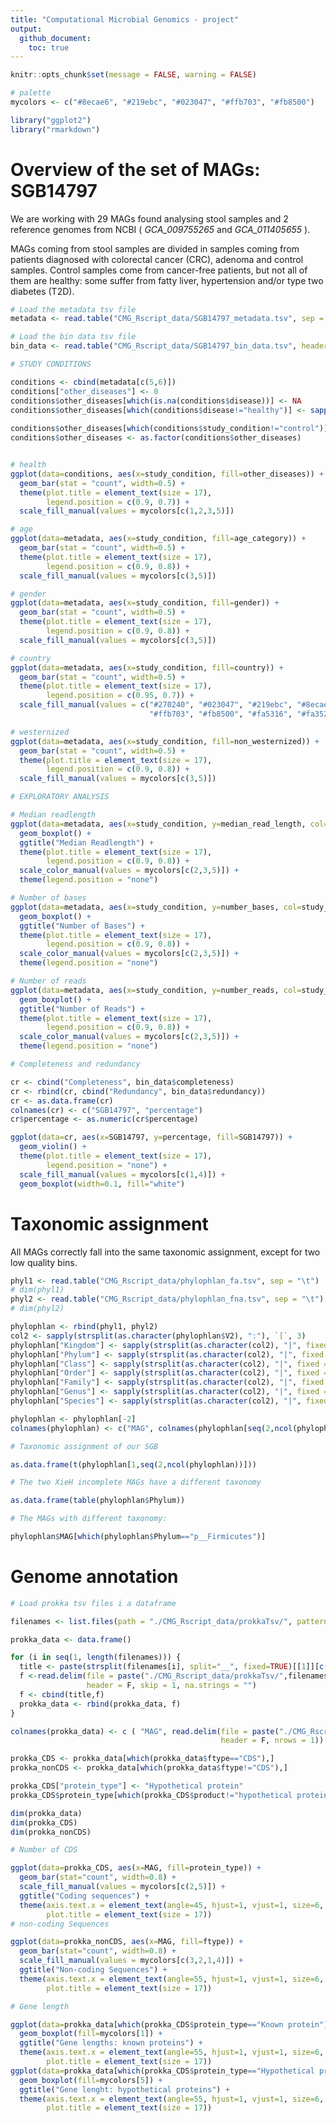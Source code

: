 ```yaml
---
title: "Computational Microbial Genomics - project"
output: 
  github_document:
    toc: true
---
```


```r
knitr::opts_chunk$set(message = FALSE, warning = FALSE)
```

```r
# palette
mycolors <- c("#8ecae6", "#219ebc", "#023047", "#ffb703", "#fb8500")

library("ggplot2")
library("rmarkdown")
```

# Overview of the set of MAGs: SGB14797

We are working with 29 MAGs found analysing stool samples and 2 reference genomes from NCBI ( _GCA_009755265_ and	_GCA_011405655_ ).

MAGs coming from stool samples are divided in samples coming from patients diagnosed with colorectal cancer (CRC), adenoma and control samples. Control samples come from cancer-free patients, but not all of them are healthy: some suffer from fatty liver, hypertension and/or type two diabetes (T2D).

```r
# Load the metadata tsv file
metadata <- read.table("CMG_Rscript_data/SGB14797_metadata.tsv", sep = "\t", header = 1, na.strings = c("NA", "N"))

# Load the bin data tsv file
bin_data <- read.table("CMG_Rscript_data/SGB14797_bin_data.tsv", header=1, sep = "\t")
```

```r

# STUDY CONDITIONS

conditions <- cbind(metadata[c(5,6)])
conditions["other_diseases"] <- 0
conditions$other_diseases[which(is.na(conditions$disease))] <- NA
conditions$other_diseases[which(conditions$disease!="healthy")] <- sapply(strsplit(conditions$disease[which(conditions$disease!="healthy")],
                                                                                  split = ";"), length)
conditions$other_diseases[which(conditions$study_condition!="control")] <- conditions$other_diseases[which(conditions$study_condition!="control")]-1
conditions$other_diseases <- as.factor(conditions$other_diseases)


# health
ggplot(data=conditions, aes(x=study_condition, fill=other_diseases)) +
  geom_bar(stat = "count", width=0.5) +
  theme(plot.title = element_text(size = 17),
        legend.position = c(0.9, 0.7)) +
  scale_fill_manual(values = mycolors[c(1,2,3,5)])

# age
ggplot(data=metadata, aes(x=study_condition, fill=age_category)) +
  geom_bar(stat = "count", width=0.5) +
  theme(plot.title = element_text(size = 17),
        legend.position = c(0.9, 0.8)) +
  scale_fill_manual(values = mycolors[c(3,5)])

# gender
ggplot(data=metadata, aes(x=study_condition, fill=gender)) +
  geom_bar(stat = "count", width=0.5) +
  theme(plot.title = element_text(size = 17),
        legend.position = c(0.9, 0.8)) +
  scale_fill_manual(values = mycolors[c(3,5)])

# country
ggplot(data=metadata, aes(x=study_condition, fill=country)) +
  geom_bar(stat = "count", width=0.5) +
  theme(plot.title = element_text(size = 17),
        legend.position = c(0.95, 0.7)) +
  scale_fill_manual(values = c("#270240", "#023047", "#219ebc", "#8ecae6", 
                               "#ffb703", "#fb8500", "#fa5316", "#fa352a"))

# westernized
ggplot(data=metadata, aes(x=study_condition, fill=non_westernized)) +
  geom_bar(stat = "count", width=0.5) +
  theme(plot.title = element_text(size = 17),
        legend.position = c(0.9, 0.8)) +
  scale_fill_manual(values = mycolors[c(3,5)])

# EXPLORATORY ANALYSIS

# Median readlength
ggplot(data=metadata, aes(x=study_condition, y=median_read_length, col=study_condition)) +
  geom_boxplot() +
  ggtitle("Median Readlength") +
  theme(plot.title = element_text(size = 17),
        legend.position = c(0.9, 0.8)) +
  scale_color_manual(values = mycolors[c(2,3,5)]) +
  theme(legend.position = "none")

# Number of bases
ggplot(data=metadata, aes(x=study_condition, y=number_bases, col=study_condition)) +
  geom_boxplot() +
  ggtitle("Number of Bases") +
  theme(plot.title = element_text(size = 17),
        legend.position = c(0.9, 0.8)) +
  scale_color_manual(values = mycolors[c(2,3,5)]) +
  theme(legend.position = "none")

# Number of reads
ggplot(data=metadata, aes(x=study_condition, y=number_reads, col=study_condition)) +
  geom_boxplot() +
  ggtitle("Number of Reads") +
  theme(plot.title = element_text(size = 17),
        legend.position = c(0.9, 0.8)) +
  scale_color_manual(values = mycolors[c(2,3,5)]) +
  theme(legend.position = "none")

```


```r

# Completeness and redundancy

cr <- cbind("Completeness", bin_data$completeness)
cr <- rbind(cr, cbind("Redundancy", bin_data$redundancy))
cr <- as.data.frame(cr)
colnames(cr) <- c("SGB14797", "percentage")
cr$percentage <- as.numeric(cr$percentage)

ggplot(data=cr, aes(x=SGB14797, y=percentage, fill=SGB14797)) +
  geom_violin() +
  theme(plot.title = element_text(size = 17),
        legend.position = "none") +
  scale_fill_manual(values = mycolors[c(1,4)]) +
  geom_boxplot(width=0.1, fill="white")
```


# Taxonomic assignment

All MAGs correctly fall into the same taxonomic assignment, except for two low quality bins.

```r
phyl1 <- read.table("CMG_Rscript_data/phylophlan_fa.tsv", sep = "\t")
# dim(phyl1)
phyl2 <- read.table("CMG_Rscript_data/phylophlan_fna.tsv", sep = "\t")
# dim(phyl2)

phylophlan <- rbind(phyl1, phyl2)
col2 <- sapply(strsplit(as.character(phylophlan$V2), ":"), `[`, 3)
phylophlan["Kingdom"] <- sapply(strsplit(as.character(col2), "|", fixed = TRUE), `[`, 1)
phylophlan["Phylum"] <- sapply(strsplit(as.character(col2), "|", fixed = TRUE), `[`, 2)
phylophlan["Class"] <- sapply(strsplit(as.character(col2), "|", fixed = TRUE), `[`, 3)
phylophlan["Order"] <- sapply(strsplit(as.character(col2), "|", fixed = TRUE), `[`, 4)
phylophlan["Family"] <- sapply(strsplit(as.character(col2), "|", fixed = TRUE), `[`, 5)
phylophlan["Genus"] <- sapply(strsplit(as.character(col2), "|", fixed = TRUE), `[`, 6)
phylophlan["Species"] <- sapply(strsplit(as.character(col2), "|", fixed = TRUE), `[`, 7)

phylophlan <- phylophlan[-2]
colnames(phylophlan) <- c("MAG", colnames(phylophlan[seq(2,ncol(phylophlan))]))

# Taxonomic assignment of our SGB

as.data.frame(t(phylophlan[1,seq(2,ncol(phylophlan))]))

# The two XieH incomplete MAGs have a different taxonomy

as.data.frame(table(phylophlan$Phylum))

# The MAGs with different taxonomy:

phylophlan$MAG[which(phylophlan$Phylum=="p__Firmicutes")]
```



# Genome annotation

```r

# Load prokka tsv files i a dataframe

filenames <- list.files(path = "./CMG_Rscript_data/prokkaTsv/", pattern = ".*.tsv$")

prokka_data <- data.frame()

for (i in seq(1, length(filenames))) {
  title <- paste(strsplit(filenames[i], split="__", fixed=TRUE)[[1]][c(1,2)],collapse="__")
  f <-read.delim(file = paste("./CMG_Rscript_data/prokkaTsv/",filenames[i], sep = ""),
                 header = F, skip = 1, na.strings = "")
  f <- cbind(title,f)
  prokka_data <- rbind(prokka_data, f)
}

colnames(prokka_data) <- c ( "MAG", read.delim(file = paste("./CMG_Rscript_data/prokkaTsv/",filenames[i], sep = ""),
                                               header = F, nrows = 1))

prokka_CDS <- prokka_data[which(prokka_data$ftype=="CDS"),]
prokka_nonCDS <- prokka_data[which(prokka_data$ftype!="CDS"),]

prokka_CDS["protein_type"] <- "Hypothetical protein"
prokka_CDS$protein_type[which(prokka_CDS$product!="hypothetical protein")] <- "Known protein"

dim(prokka_data)
dim(prokka_CDS)
dim(prokka_nonCDS)
```


```r

# Number of CDS

ggplot(data=prokka_CDS, aes(x=MAG, fill=protein_type)) +
  geom_bar(stat="count", width=0.8) +
  scale_fill_manual(values = mycolors[c(2,5)]) +
  ggtitle("Coding sequences") +
  theme(axis.text.x = element_text(angle=45, hjust=1, vjust=1, size=6, color="black"),
        plot.title = element_text(size = 17))
# non-coding Sequences

ggplot(data=prokka_nonCDS, aes(x=MAG, fill=ftype)) +
  geom_bar(stat="count", width=0.8) +
  scale_fill_manual(values = mycolors[c(3,2,1,4)]) +
  ggtitle("Non-coding Sequences") +
  theme(axis.text.x = element_text(angle=55, hjust=1, vjust=1, size=6, color="black"),
        plot.title = element_text(size = 17))

# Gene length

ggplot(data=prokka_data[which(prokka_CDS$protein_type=="Known protein"),], aes(x=MAG, y=length_bp)) +
  geom_boxplot(fill=mycolors[1]) +
  ggtitle("Gene lengths: known proteins") +
  theme(axis.text.x = element_text(angle=55, hjust=1, vjust=1, size=6, color="black"),
        plot.title = element_text(size = 17))
ggplot(data=prokka_data[which(prokka_CDS$protein_type=="Hypothetical protein"),], aes(x=MAG, y=length_bp)) +
  geom_boxplot(fill=mycolors[5]) +
  ggtitle("Gene lenght: hypothetical proteins") +
  theme(axis.text.x = element_text(angle=55, hjust=1, vjust=1, size=6, color="black"),
        plot.title = element_text(size = 17))


```